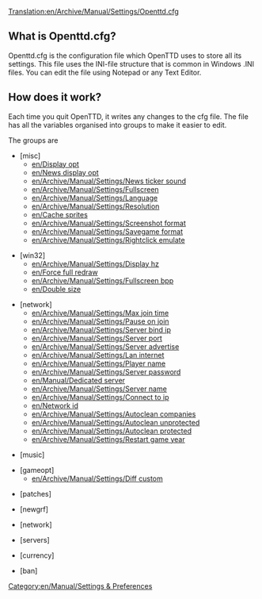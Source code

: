 [[Translation:en/Archive/Manual/Settings/Openttd.cfg]]
==What is Openttd.cfg?==

Openttd.cfg is the configuration file which OpenTTD uses to store all its settings. This file uses the INI-file structure that is common in Windows .INI files.  You can edit the file using Notepad or any Text Editor.

==How does it work?==

Each time you quit OpenTTD, it writes any changes to the cfg file.
The file has all the variables organised into groups to make it easier to edit.

The groups are
*<nowiki>[misc]</nowiki>
**[[en/Display opt]]
**[[en/News display opt]]
**[[en/Archive/Manual/Settings/News ticker sound]]
**[[en/Archive/Manual/Settings/Fullscreen]]
**[[en/Archive/Manual/Settings/Language]]
**[[en/Archive/Manual/Settings/Resolution]]
**[[en/Cache sprites]]
**[[en/Archive/Manual/Settings/Screenshot format]]
**[[en/Archive/Manual/Settings/Savegame format]]
**[[en/Archive/Manual/Settings/Rightclick emulate]]

*<nowiki>[win32]</nowiki>
**[[en/Archive/Manual/Settings/Display hz]]
**[[en/Force full redraw]]
**[[en/Archive/Manual/Settings/Fullscreen bpp]]
**[[en/Double size]]

*<nowiki>[network]</nowiki>
**[[en/Archive/Manual/Settings/Max join time]]
**[[en/Archive/Manual/Settings/Pause on join]]
**[[en/Archive/Manual/Settings/Server bind ip]]
**[[en/Archive/Manual/Settings/Server port]]
**[[en/Archive/Manual/Settings/Server advertise]]
**[[en/Archive/Manual/Settings/Lan internet]]
**[[en/Archive/Manual/Settings/Player name]]
**[[en/Archive/Manual/Settings/Server password]]
**[[en/Manual/Dedicated server]]
**[[en/Archive/Manual/Settings/Server name]]
**[[en/Archive/Manual/Settings/Connect to ip]]
**[[en/Network id]]
**[[en/Archive/Manual/Settings/Autoclean companies]]
**[[en/Archive/Manual/Settings/Autoclean unprotected]]
**[[en/Archive/Manual/Settings/Autoclean protected]]
**[[en/Archive/Manual/Settings/Restart game year]]

*<nowiki>[music]</nowiki>

*<nowiki>[gameopt]</nowiki>
**[[en/Archive/Manual/Settings/Diff custom]]

*<nowiki>[patches]</nowiki>

*<nowiki>[newgrf]</nowiki>

*<nowiki>[network]</nowiki>

*<nowiki>[servers]</nowiki>

*<nowiki>[currency]</nowiki>

*<nowiki>[ban]</nowiki>

[[Category:en/Manual/Settings & Preferences]]